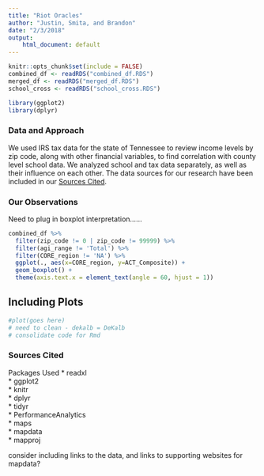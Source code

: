 ---
title: "Riot Oracles"
author: "Justin, Smita, and Brandon"
date: "2/3/2018"
output:
    html_document: default
---

```{r reading_data, include=FALSE}
knitr::opts_chunk$set(include = FALSE)
combined_df <- readRDS("combined_df.RDS")
merged_df <- readRDS("merged_df.RDS")
school_cross <- readRDS("school_cross.RDS")
```

```{r libraries, include=FALSE}
library(ggplot2)
library(dplyr)
```

### Data and Approach
We used IRS tax data for the state of Tennessee to review income levels by zip code, along with other financial variables, to find correlation with county level school data. We analyzed school and tax data separately, as well as their influence on each other. The data sources for our research have been included in our [Sources Cited](#sources-cited). 


### Our Observations
Need to plug in boxplot interpretation......

```{r act_by_core, echo=FALSE, message=FALSE, warning=FALSE, paged.print=FALSE}
combined_df %>% 
  filter(zip_code != 0 | zip_code != 99999) %>% 
  filter(agi_range != 'Total') %>% 
  filter(CORE_region != 'NA') %>% 
  ggplot(., aes(x=CORE_region, y=ACT_Composite)) +
  geom_boxplot() +
  theme(axis.text.x = element_text(angle = 60, hjust = 1))

```

## Including Plots


```{r ACT by County, echo=FALSE}
#plot(goes here)
# need to clean - dekalb = DeKalb
# consolidate code for Rmd
```



### Sources Cited
Packages Used
*  readxl  
*  ggplot2  
*  knitr  
*  dplyr  
*  tidyr  
*  PerformanceAnalytics  
*  maps  
*  mapdata  
*  mapproj  

 
consider including links to the data, and links to supporting websites for mapdata?

